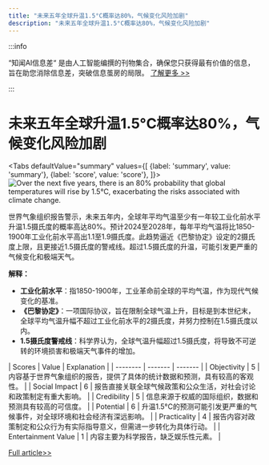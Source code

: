 ```yaml
---
title: "未来五年全球升温1.5°C概率达80%，气候变化风险加剧"
description: "未来五年全球升温1.5°C概率达80%，气候变化风险加剧"
---
```



:::info

“知闻AI信息差“ 是由人工智能编撰的刊物集合，确保您只获得最有价值的信息，旨在助您消除信息差，突破信息茧房的局限。  [了解更多 >>](/)

:::

# 未来五年全球升温1.5°C概率达80%，气候变化风险加剧


<Tabs
	defaultValue="summary"
	values={[
	{label: 'summary', value: 'summary'},
	{label: 'score', value: 'score'},
]}>
<TabItem value="summary">
<img
  src="https://image.informedainews.com/2024/06/Eco-mAs-1717638843-0.jpg"
  alt="Over the next five years, there is an 80% probability that global temperatures will rise by 1.5°C, exacerbating the risks associated with climate change."
/>



世界气象组织报告警示，未来五年内，全球年平均气温至少有一年较工业化前水平升温1.5摄氏度的概率高达80%。预计2024至2028年，每年平均气温将比1850-1900年工业化前水平高出1.1至1.9摄氏度。此趋势逼近《巴黎协定》设定的2摄氏度上限，且更接近1.5摄氏度的警戒线。超过1.5摄氏度的升温，可能引发更严重的气候变化和极端天气。

**解释：**
- **工业化前水平**：指1850-1900年，工业革命前全球的平均气温，作为现代气候变化的基准。
- **《巴黎协定》**：一项国际协议，旨在限制全球气温上升，目标是到本世纪末，全球平均气温升幅不超过工业化前水平的2摄氏度，并努力控制在1.5摄氏度以内。
- **1.5摄氏度警戒线**：科学界认为，全球气温升幅超过1.5摄氏度，将导致不可逆转的环境损害和极端天气事件的增加。
</TabItem>
<TabItem value="score">
	| Scores     | Value   | Explanation |
	| -------- | ------- | ------- |
	| Objectivity  | 5    | 内容基于世界气象组织的报告，提供了具体的统计数据和预测，具有较高的客观性。    |
	| Social Impact | 6     | 报告直接关联全球气候政策和公众生活，对社会讨论和政策制定有重大影响。    |
	| Credibility    | 5    | 信息来源于权威的国际组织，数据和预测具有较高的可信度。    |
	| Potential    | 6    | 升温1.5°C的预测可能引发更严重的气候事件，对全球环境和社会经济有深远影响。    |
	| Practicality    | 4    | 报告内容对政策制定和公众行为有实际指导意义，但需进一步转化为具体行动。    |
	| Entertainment Value    | 1    | 内容主要为科学报告，缺乏娱乐性元素。    |
</TabItem>
</Tabs>

[Full article>>](https://www.cnbeta.com.tw/articles/tech/1433683.htm)
